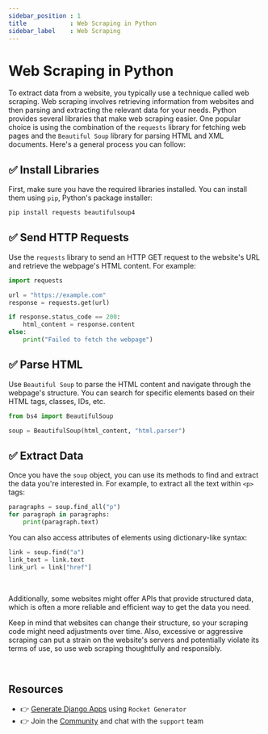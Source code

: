 ```yaml
---
sidebar_position : 1
title            : Web Scraping in Python
sidebar_label    : Web Scraping
---
```


# Web Scraping in Python

To extract data from a website, you typically use a technique called web scraping. Web scraping involves retrieving information from websites and then parsing and extracting the relevant data for your needs. 
Python provides several libraries that make web scraping easier. 
One popular choice is using the combination of the `requests` library for fetching web pages and the `Beautiful Soup` library for parsing HTML and XML documents. Here's a general process you can follow:

## ✅ **Install Libraries**

First, make sure you have the required libraries installed. You can install them using `pip`, Python's package installer:

```bash
pip install requests beautifulsoup4
```

## ✅ **Send HTTP Requests**

Use the `requests` library to send an HTTP GET request to the website's URL and retrieve the webpage's HTML content. For example:

```python
import requests

url = "https://example.com"
response = requests.get(url)

if response.status_code == 200:
    html_content = response.content
else:
    print("Failed to fetch the webpage")
```

## ✅ **Parse HTML**

Use `Beautiful Soup` to parse the HTML content and navigate through the webpage's structure. You can search for specific elements based on their HTML tags, classes, IDs, etc.

```python
from bs4 import BeautifulSoup

soup = BeautifulSoup(html_content, "html.parser")
```

## ✅ **Extract Data**

Once you have the `soup` object, you can use its methods to find and extract the data you're interested in. For example, to extract all the text within `<p>` tags:

```python
paragraphs = soup.find_all("p")
for paragraph in paragraphs:
    print(paragraph.text)
```

You can also access attributes of elements using dictionary-like syntax:

```python
link = soup.find("a")
link_text = link.text
link_url = link["href"]
```

<br />

Additionally, some websites might offer APIs that provide structured data, which is often a more reliable and efficient way to get the data you need.

Keep in mind that websites can change their structure, so your scraping code might need adjustments over time. 
Also, excessive or aggressive scraping can put a strain on the website's servers and potentially violate its terms of use, so use web scraping thoughtfully and responsibly.

<br />

## Resources

- 👉 [Generate Django Apps](https://app-generator.dev/django/) using `Rocket Generator`
- 👉 Join the [Community](https://discord.gg/fZC6hup) and chat with the `support` team 
